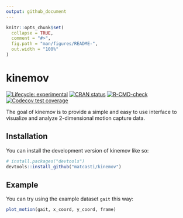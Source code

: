```yaml
---
output: github_document
---
```


<!-- README.md is generated from README.Rmd. Please edit that file -->

```r
knitr::opts_chunk$set(
  collapse = TRUE,
  comment = "#>",
  fig.path = "man/figures/README-",
  out.width = "100%"
)
```

# kinemov

<!-- badges: start -->
[![Lifecycle: experimental](https://img.shields.io/badge/lifecycle-experimental-orange.svg)](https://lifecycle.r-lib.org/articles/stages.html#experimental)
[![CRAN status](https://www.r-pkg.org/badges/version/kinemov)](https://CRAN.R-project.org/package=kinemov)
[![R-CMD-check](https://github.com/matcasti/kinemov/actions/workflows/R-CMD-check.yaml/badge.svg)](https://github.com/matcasti/kinemov/actions/workflows/R-CMD-check.yaml)
[![Codecov test coverage](https://codecov.io/gh/matcasti/kinemov/branch/master/graph/badge.svg)](https://app.codecov.io/gh/matcasti/kinemov?branch=master)
<!-- badges: end -->

The goal of kinemov is to provide a simple and easy to use interface to visualize and analyze 2-dimensional motion capture data.

## Installation

You can install the development version of kinemov like so:

```r
# install.packages("devtools")
devtools::install_github("matcasti/kinemov")
```

## Example

You can try using the example dataset `gait` this way:

```r
plot_motion(gait, x_coord, y_coord, frame)
```
